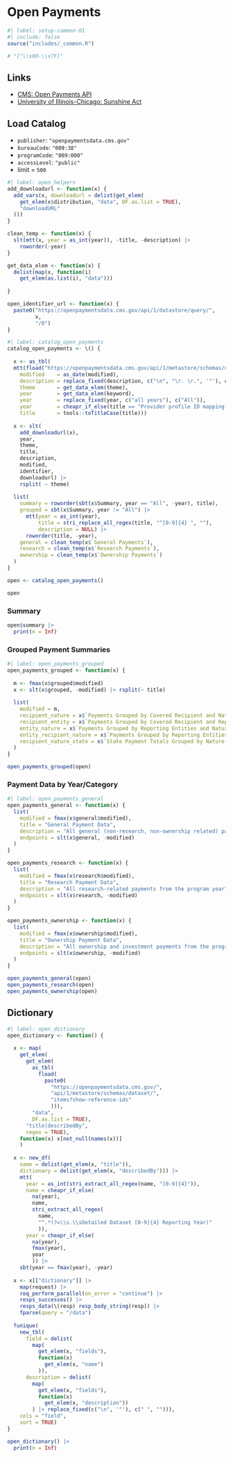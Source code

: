 # Open Payments {#sec-openapi}

```r
#| label: setup-common-01
#| include: false
source("includes/_common.R")

# "[^\\x00-\\x7F]"
```

## Links

   * [CMS: Open Payments API](https://openpaymentsdata.cms.gov/about/api)
   * [University of Illinois-Chicago: Sunshine Act](https://research.uic.edu/compliance/coi/organizational-coi/faqs-sunshine)

## Load Catalog

   * `publisher`: `"openpaymentsdata.cms.gov"`
   * `bureauCode`: `"009:38"`
   * `programCode`: `"009:000"`
   * `accessLevel`: `"public"`
   * limit = `500`

```r
#| label: open_helpers
add_downloadurl <- function(x) {
  add_vars(x, downloadurl = delist(get_elem(
    get_elem(x$distribution, "data", DF.as.list = TRUE),
    "downloadURL"
  )))
}

clean_temp <- function(x) {
  slt(mtt(x, year = as_int(year)), -title, -description) |>
    roworder(-year)
}

get_data_elem <- function(x) {
  delist(map(x, function(i)
    get_elem(as.list(i), "data")))
  
}

open_identifier_url <- function(x) {
  paste0("https://openpaymentsdata.cms.gov/api/1/datastore/query/",
         x,
         "/0")
}
```


```r
#| label: catalog_open_payments
catalog_open_payments <- \() {
  
  x <- as_tbl(
  mtt(fload("https://openpaymentsdata.cms.gov/api/1/metastore/schemas/dataset/items?show-reference-ids"), 
    modified    = as_date(modified), 
    description = replace_fixed(description, c("\n", "\r. \r.", '"'), c(". ", "", "")),
    theme       = get_data_elem(theme),
    year        = get_data_elem(keyword),
    year        = replace_fixed(year, c("all years"), c("All")),
    year        = cheapr_if_else(title == "Provider profile ID mapping table", "All", year),
    title       = tools::toTitleCase(title)))
  
  x <- slt(
    add_downloadurl(x),
    year,
    theme,
    title,
    description,
    modified,
    identifier,
    downloadurl) |>
    rsplit( ~ theme)
  
  list(
    summary = roworder(sbt(x$Summary, year == "All", -year), title),
    grouped = sbt(x$Summary, year != "All") |> 
      mtt(year = as_int(year), 
          title = stri_replace_all_regex(title, "^[0-9]{4} ", ""),
          description = NULL) |> 
      roworder(title, -year),
    general = clean_temp(x$`General Payments`),
    research = clean_temp(x$`Research Payments`),
    ownership = clean_temp(x$`Ownership Payments`)
  )
}

open <- catalog_open_payments()

open
```

### Summary

```r
open$summary |> 
  print(n = Inf)
```

### Grouped Payment Summaries

```r
#| label: open_payments_grouped
open_payments_grouped <- function(x) {
  
  m <- fmax(x$grouped$modified)
  x <- slt(x$grouped, -modified) |> rsplit(~ title)
  
  list(
    modified = m,
    recipient_nature = x$`Payments Grouped by Covered Recipient and Nature of Payments`,
    recipient_entity = x$`Payments Grouped by Covered Recipient and Reporting Entities`,
    entity_nature = x$`Payments Grouped by Reporting Entities and Nature of Payments`,
    entity_recipient_nature = x$`Payments Grouped by Reporting Entities, Covered Recipient, and Nature of Payments`,
    recipient_nature_state = x$`State Payment Totals Grouped by Nature of Payment for all Years`
  )
}

open_payments_grouped(open)
```

### Payment Data by Year/Category

```r
#| label: open_payments_general
open_payments_general <- function(x) {
  list(
    modified = fmax(x$general$modified),
    title = "General Payment Data",
    description = "All general (non-research, non-ownership related) payments from the program year",
    endpoints = slt(x$general, -modified)
  )
}

open_payments_research <- function(x) {
  list(
    modified = fmax(x$research$modified),
    title = "Research Payment Data",
    description = "All research-related payments from the program year",
    endpoints = slt(x$research, -modified)
  )
}

open_payments_ownership <- function(x) {
  list(
    modified = fmax(x$ownership$modified),
    title = "Ownership Payment Data",
    description = "All ownership and investment payments from the program year",
    endpoints = slt(x$ownership, -modified)
  )
}

open_payments_general(open)
open_payments_research(open)
open_payments_ownership(open)
```

## Dictionary

```r
#| label: open_dictionary
open_dictionary <- function() {
  
  x <- map(
    get_elem(
      get_elem(
        as_tbl(
          fload(
            paste0(
              "https://openpaymentsdata.cms.gov/",
              "api/1/metastore/schemas/dataset/",
              "items?show-reference-ids"
              ))), 
        "data", 
        DF.as.list = TRUE),
      "title|describedBy",
      regex = TRUE), 
    function(x) x[not_null(names(x))]
    )
  
  x <- new_df(
    name = delist(get_elem(x, "title")),
    dictionary = delist(get_elem(x, "describedBy"))) |>
    mtt(
      year = as_int(stri_extract_all_regex(name, "[0-9]{4}")),
      name = cheapr_if_else(
        na(year),
        name,
        stri_extract_all_regex(
          name, 
          "^.*(?=\\s.\\sDetailed Dataset [0-9]{4} Reporting Year)"
          )),
      year = cheapr_if_else(
        na(year), 
        fmax(year), 
        year
        )) |>
    sbt(year == fmax(year), -year)
  
  x <- x[["dictionary"]] |> 
    map(request) |> 
    req_perform_parallel(on_error = "continue") |> 
    resps_successes() |> 
    resps_data(\(resp) resp_body_string(resp)) |> 
    fparse(query = "/data")
  
  funique(
    new_tbl(
      field = delist(
        map(
          get_elem(x, "fields"), 
          function(x) 
            get_elem(x, "name")
          )),
      description = delist(
        map(
          get_elem(x, "fields"), 
          function(x) 
            get_elem(x, "description"))
        ) |> replace_fixed(c("\n", '"'), c(" ", ""))), 
    cols = "field", 
    sort = TRUE)
}

open_dictionary() |> 
  print(n = Inf)
```
